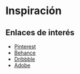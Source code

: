 
# Inspiración

## Enlaces de interés

- [Pinterest](https://es.pinterest.com/)
- [Behance](https://www.behance.net/)
- [Dribbble](https://dribbble.com/)
- [Adobe](https://new.express.adobe.com/?locale=es-ES)